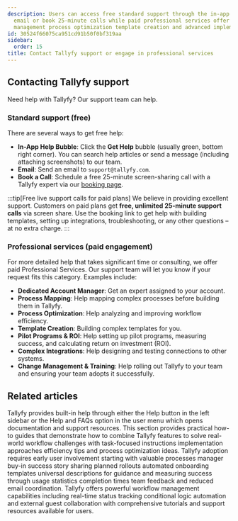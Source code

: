 ```yaml
---
description: Users can access free standard support through the in-app help bubble
  email or book 25-minute calls while paid professional services offer dedicated account
  management process optimization template creation and advanced implementation assistance.
id: 30524f66075ca951cd91b50f0bf319aa
sidebar:
  order: 15
title: Contact Tallyfy support or engage in professional services
---
```


## Contacting Tallyfy support

Need help with Tallyfy? Our support team can help.

### Standard support (free)

There are several ways to get free help:

*   **In-App Help Bubble**: Click the **Get Help** bubble (usually green, bottom right corner). You can search help articles or send a message (including attaching screenshots) to our team.
*   **Email**: Send an email to `support@tallyfy.com`.
*   **Book a Call**: Schedule a free 25-minute screen-sharing call with a Tallyfy expert via our [booking page](https://tallyfy.com/booking/).

:::tip[Free live support calls for paid plans]
We believe in providing excellent support. Customers on paid plans get **free, unlimited 25-minute support calls** via screen share. Use the booking link to get help with building templates, setting up integrations, troubleshooting, or any other questions – at no extra charge.
:::

### Professional services (paid engagement)

For more detailed help that takes significant time or consulting, we offer paid Professional Services. Our support team will let you know if your request fits this category. Examples include:

*   **Dedicated Account Manager**: Get an expert assigned to your account.
*   **Process Mapping**: Help mapping complex processes before building them in Tallyfy.
*   **Process Optimization**: Help analyzing and improving workflow efficiency.
*   **Template Creation**: Building complex templates for you.
*   **Pilot Programs & ROI**: Help setting up pilot programs, measuring success, and calculating return on investment (ROI).
*   **Complex Integrations**: Help designing and testing connections to other systems.
*   **Change Management & Training**: Help rolling out Tallyfy to your team and ensuring your team adopts it successfully.


## Related articles
<CardGrid>
<LinkTitleCard header="<b>Support > In-app user guide</b>" href="/products/pro/miscellaneous/support/how-to-access-the-tallyfy-user-guide/" > Tallyfy provides built-in help through either the Help button in the left sidebar or the Help and FAQs option in the user menu which opens documentation and support resources. </LinkTitleCard>
<LinkTitleCard header="<b>Tutorials > How-to guides</b>" href="/products/pro/tutorials/how-to/" > This section provides practical how-to guides that demonstrate how to combine Tallyfy features to solve real-world workflow challenges with task-focused instructions implementation approaches efficiency tips and process optimization ideas. </LinkTitleCard>
<LinkTitleCard header="<b>Miscellaneous > Support</b>" href="/products/pro/miscellaneous/support/" > Tallyfy adoption requires early user involvement starting with valuable processes manager buy-in success story sharing planned rollouts automated onboarding templates universal descriptions for guidance and measuring success through usage statistics completion times team feedback and reduced email coordination. </LinkTitleCard>
<LinkTitleCard header="<b>Tutorials > Key features</b>" href="/products/pro/tutorials/features/" > Tallyfy offers powerful workflow management capabilities including real-time status tracking conditional logic automation and external guest collaboration with comprehensive tutorials and support resources available for users. </LinkTitleCard>
</CardGrid>